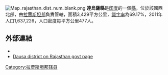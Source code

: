 [[Image:Map_rajasthan_dist_num_blank.png|right]]
'''達烏薩縣'''是[[印度|印度]]的一個[[縣|縣]]，位於該國西北部，由[[拉賈斯坦邦|拉賈斯坦邦]]負責管轄，面積3,429平方公里，[[識字率|識字率]]為69.17%，2011年人口1,637,226，人口密度每平方公里477人。

==外部連結==
* {{official website|http://dausa.nic.in}}
* [https://web.archive.org/web/20060508035352/http://www.rajasthan.gov.in/DAUSA1.SHTM Dausa district on Rajasthan govt page]

{{coord|26|54|00|N|76|19|48|E|region:IN-RJ_type:adm2nd_source:kolossus-nowiki|display=title}}

{{Rajasthan}}
{{拉贾斯坦邦行政区划小作品}}
[[Category:拉贾斯坦邦辖县|Category:拉贾斯坦邦辖县]]
